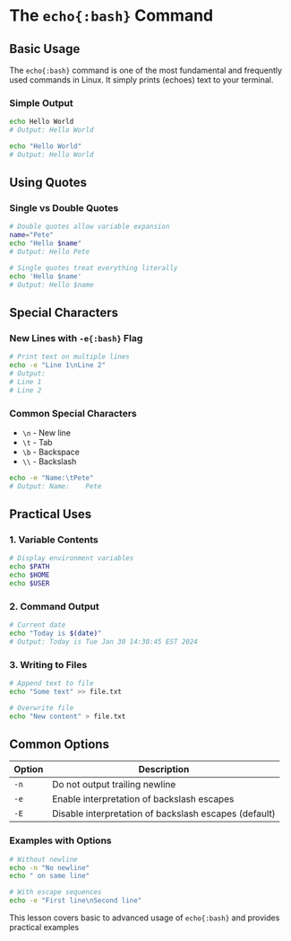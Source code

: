 # The `echo{:bash}` Command

## Basic Usage

The `echo{:bash}` command is one of the most fundamental and frequently used commands in Linux. It simply prints (echoes) text to your terminal.

### Simple Output

```bash
echo Hello World
# Output: Hello World

echo "Hello World"
# Output: Hello World
```

## Using Quotes

### Single vs Double Quotes

```bash
# Double quotes allow variable expansion
name="Pete"
echo "Hello $name"
# Output: Hello Pete

# Single quotes treat everything literally
echo 'Hello $name'
# Output: Hello $name
```

## Special Characters

### New Lines with `-e{:bash}` Flag

```bash
# Print text on multiple lines
echo -e "Line 1\nLine 2"
# Output:
# Line 1
# Line 2
```

### Common Special Characters

- `\n` - New line
- `\t` - Tab
- `\b` - Backspace
- `\\` - Backslash
```bash
echo -e "Name:\tPete"
# Output: Name:    Pete
```

## Practical Uses

### 1. Variable Contents

```bash
# Display environment variables
echo $PATH
echo $HOME
echo $USER
```

### 2. Command Output

```bash
# Current date
echo "Today is $(date)"
# Output: Today is Tue Jan 30 14:30:45 EST 2024
```

### 3. Writing to Files

```bash
# Append text to file
echo "Some text" >> file.txt

# Overwrite file
echo "New content" > file.txt
```

## Common Options

| Option | Description |
|--------|-------------|
| `-n` | Do not output trailing newline |
| `-e` | Enable interpretation of backslash escapes |
| `-E` | Disable interpretation of backslash escapes (default) |

### Examples with Options

```bash
# Without newline
echo -n "No newline"
echo " on same line"

# With escape sequences
echo -e "First line\nSecond line"
```

This lesson covers basic to advanced usage of `echo{:bash}` and provides practical examples

